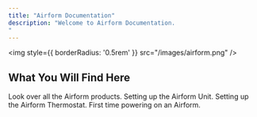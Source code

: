 ```yaml
---
title: "Airform Documentation"
description: "Welcome to Airform Documentation.
"
---
```


<img
  style={{ borderRadius: '0.5rem' }}
  src="/images/airform.png"
/>

## What You Will Find Here

<Columns cols={2}>
  <Card title="Overview" href="/overview/product_overview">
    Look over all the Airform products.
  </Card>

  <Card title="Installation" href="/installation/idu_mount">
    Setting up the Airform Unit.
  </Card>

  <Card title="Thermostat" href="/thermostat/thermostat_mount">
    Setting up the Airform Thermostat.
  </Card>

  <Card title="Setup" href="/setup/first_power">
    First time powering on an Airform.
  </Card>

</Columns>